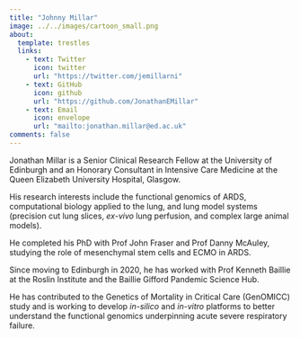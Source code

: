 ```yaml
---
title: "Johnny Millar"
image: ../../images/cartoon_small.png
about:
  template: trestles
  links:
    - text: Twitter
      icon: twitter
      url: "https://twitter.com/jemillarni"
    - text: GitHub
      icon: github
      url: "https://github.com/JonathanEMillar"
    - text: Email
      icon: envelope
      url: "mailto:jonathan.millar@ed.ac.uk"
comments: false
---
```


::: {.column-page}

Jonathan Millar is a Senior Clinical Research Fellow at the University of Edinburgh and an Honorary Consultant in Intensive Care Medicine at the Queen Elizabeth University Hospital, Glasgow. 

His research interests include the functional genomics of ARDS, computational biology applied to the lung, and lung model systems (precision cut lung slices, *ex-vivo* lung perfusion, and complex large animal models).

He completed his PhD with Prof John Fraser and Prof Danny McAuley, studying the role of mesenchymal stem cells and ECMO in ARDS.

Since moving to Edinburgh in 2020, he has worked with Prof Kenneth Baillie at the Roslin Institute and the Baillie Gifford Pandemic Science Hub. 

He has contributed to the Genetics of Mortality in Critical Care (GenOMICC) study and is working to develop *in-silico* and *in-vitro* platforms to better understand the functional genomics underpinning acute severe respiratory failure.
:::

